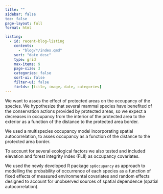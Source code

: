 ```yaml
---
title: ""
sidebar: false
toc: false
page-layout: full
format: html

listing:
  - id: recent-blog-listing
    contents:
      - "blog/*/index.qmd"
    sort: "date desc"
    type: grid
    max-items: 9
    page-size: 3
    categories: false
    sort-ui: false
    filter-ui: false
    fields: [title, image, date, categories]
---
```


We want to asses the effect of protected areas on the occupancy of the species. We hypothesize that several mammal species have benefited of the conservation actions provided by protected areas, so we expect a decreases in occupancy from the interior of the protected area to the exterior as a function of the distance to the protected area border. 

We used a multispecies occupancy model incorporating spatial autocorrelation, to asses occupancy as a function of the distance to the protected area border. 

To account for several ecological factors we also tested and included elevation and forest integrity index (FLII) as occupancy covariates. 

We used the newly developed R package `spOccupancy` as approach to modelling the probability of occurrence of each species as a function of fixed effects of measured environmental covariates and random effects designed to account for unobserved sources of spatial dependence (spatial autocorrelation). 

